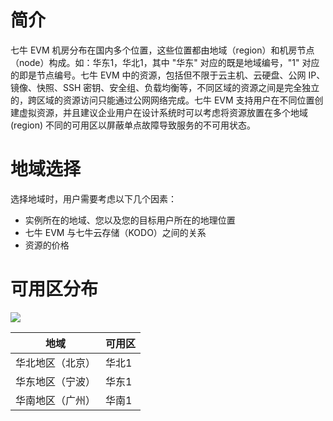# 简介

七牛 EVM 机房分布在国内多个位置，这些位置都由地域（region）和机房节点（node）构成。如：华东1，华北1，其中 "华东" 对应的既是地域编号，"1" 对应的即是节点编号。七牛 EVM 中的资源，包括但不限于云主机、云硬盘、公网 IP、镜像、快照、SSH 密钥、安全组、负载均衡等，不同区域的资源之间是完全独立的，跨区域的资源访问只能通过公网网络完成。七牛 EVM 支持用户在不同位置创建虚拟资源，并且建议企业用户在设计系统时可以考虑将资源放置在多个地域 (region) 不同的可用区以屏蔽单点故障导致服务的不可用状态。

# 地域选择

选择地域时，用户需要考虑以下几个因素：

- 实例所在的地域、您以及您的目标用户所在的地理位置
- 七牛 EVM 与七牛云存储（KODO）之间的关系
- 资源的价格

# 可用区分布

![](https://dn-odum9helk.qbox.me/FqFJLMOJnll_W-gu4nPArtzaZbip)

| 地域 | 可用区 |
|--|--|
| 华北地区（北京） | 华北1 |
| 华东地区（宁波） | 华东1|
| 华南地区（广州） | 华南1 |

